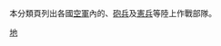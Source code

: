 本分類頁列出各國[[空軍|空軍]]內的{{Link-en|空軍步兵及特種部隊|Air force infantry and special forces units|步兵、特種作戰}}、[[砲兵|砲兵]]及[[憲兵|憲兵]]等陸上作戰部隊。
[[Category:空軍編制單位|地]]